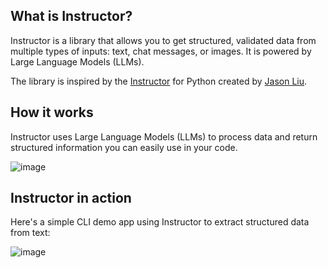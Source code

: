 ## What is Instructor?

Instructor is a library that allows you to get structured, validated data from multiple types of inputs: text,
 chat messages, or images. It is powered by Large Language Models (LLMs).

The library is inspired by the [Instructor](https://jxnl.github.io/instructor/) for Python created by [Jason Liu](https://twitter.com/jxnlco).


## How it works

Instructor uses Large Language Models (LLMs) to process data and return structured information you can easily use in your code.

![image](./images/concept.png)


## Instructor in action

Here's a simple CLI demo app using Instructor to extract structured data from text:

![image](./images/extraction.gif)



